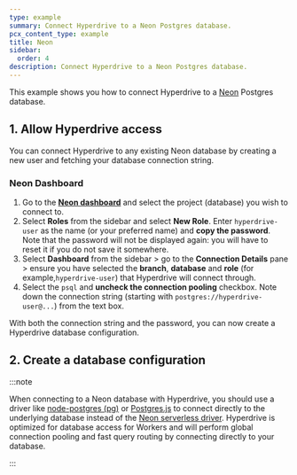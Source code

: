 ```yaml
---
type: example
summary: Connect Hyperdrive to a Neon Postgres database.
pcx_content_type: example
title: Neon
sidebar:
  order: 4
description: Connect Hyperdrive to a Neon Postgres database.
---
```



This example shows you how to connect Hyperdrive to a [Neon](https://neon.tech/) Postgres database.

## 1. Allow Hyperdrive access

You can connect Hyperdrive to any existing Neon database by creating a new user and fetching your database connection string.

### Neon Dashboard

1. Go to the [**Neon dashboard**](https://console.neon.tech/app/projects) and select the project (database) you wish to connect to.
2. Select **Roles** from the sidebar and select **New Role**. Enter `hyperdrive-user` as the name (or your preferred name) and **copy the password**. Note that the password will not be displayed again: you will have to reset it if you do not save it somewhere.
3. Select **Dashboard** from the sidebar > go to the **Connection Details** pane > ensure you have selected the **branch**, **database** and **role** (for example,`hyperdrive-user`) that Hyperdrive will connect through.
4. Select the `psql` and **uncheck the connection pooling** checkbox. Note down the connection string (starting with `postgres://hyperdrive-user@...`) from the text box.

With both the connection string and the password, you can now create a Hyperdrive database configuration.

## 2. Create a database configuration

<Render file="create-hyperdrive-config" />

:::note

When connecting to a Neon database with Hyperdrive, you should use a driver like [node-postgres (pg)](/hyperdrive/examples/connect-to-postgres/postgres-drivers-and-libraries/node-postgres/) or [Postgres.js](/hyperdrive/examples/connect-to-postgres/postgres-drivers-and-libraries/postgres-js/) to connect directly to the underlying database instead of the [Neon serverless driver](https://neon.tech/docs/serverless/serverless-driver). Hyperdrive is optimized for database access for Workers and will perform global connection pooling and fast query routing by connecting directly to your database.

:::

<Render file="create-hyperdrive-config-next-steps" />

